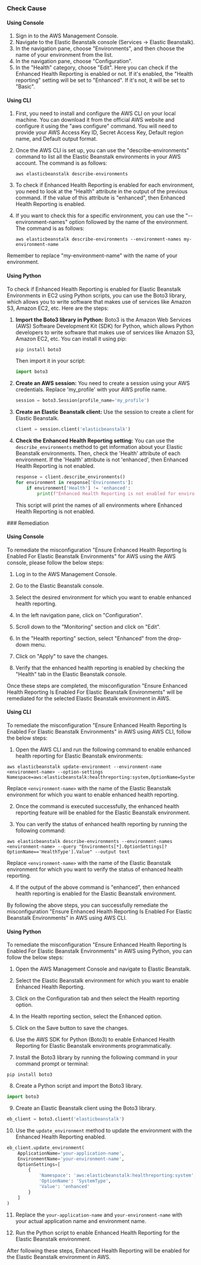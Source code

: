 

<Tabs><Tab title='Cause'>
### Check Cause

#### Using Console

1. Sign in to the AWS Management Console.
2. Navigate to the Elastic Beanstalk console (Services -> Elastic Beanstalk).
3. In the navigation pane, choose "Environments", and then choose the name of your environment from the list.
4. In the navigation pane, choose "Configuration".
5. In the "Health" category, choose "Edit". Here you can check if the Enhanced Health Reporting is enabled or not. If it's enabled, the "Health reporting" setting will be set to "Enhanced". If it's not, it will be set to "Basic".

#### Using CLI

1. First, you need to install and configure the AWS CLI on your local machine. You can download it from the official AWS website and configure it using the "aws configure" command. You will need to provide your AWS Access Key ID, Secret Access Key, Default region name, and Default output format.

2. Once the AWS CLI is set up, you can use the "describe-environments" command to list all the Elastic Beanstalk environments in your AWS account. The command is as follows:

   ```
   aws elasticbeanstalk describe-environments
   ```

3. To check if Enhanced Health Reporting is enabled for each environment, you need to look at the "Health" attribute in the output of the previous command. If the value of this attribute is "enhanced", then Enhanced Health Reporting is enabled.

4. If you want to check this for a specific environment, you can use the "--environment-names" option followed by the name of the environment. The command is as follows:

   ```
   aws elasticbeanstalk describe-environments --environment-names my-environment-name
   ```

Remember to replace "my-environment-name" with the name of your environment.

#### Using Python

To check if Enhanced Health Reporting is enabled for Elastic Beanstalk Environments in EC2 using Python scripts, you can use the Boto3 library, which allows you to write software that makes use of services like Amazon S3, Amazon EC2, etc. Here are the steps:

1. **Import the Boto3 library in Python:**
   Boto3 is the Amazon Web Services (AWS) Software Development Kit (SDK) for Python, which allows Python developers to write software that makes use of services like Amazon S3, Amazon EC2, etc. You can install it using pip:
   ```python
   pip install boto3
   ```
   Then import it in your script:
   ```python
   import boto3
   ```

2. **Create an AWS session:**
   You need to create a session using your AWS credentials. Replace 'my_profile' with your AWS profile name.
   ```python
   session = boto3.Session(profile_name='my_profile')
   ```

3. **Create an Elastic Beanstalk client:**
   Use the session to create a client for Elastic Beanstalk.
   ```python
   client = session.client('elasticbeanstalk')
   ```

4. **Check the Enhanced Health Reporting setting:**
   You can use the `describe_environments` method to get information about your Elastic Beanstalk environments. Then, check the 'Health' attribute of each environment. If the 'Health' attribute is not 'enhanced', then Enhanced Health Reporting is not enabled.
   ```python
   response = client.describe_environments()
   for environment in response['Environments']:
       if environment['Health'] != 'enhanced':
           print(f"Enhanced Health Reporting is not enabled for environment {environment['EnvironmentName']}")
   ```
   This script will print the names of all environments where Enhanced Health Reporting is not enabled.

</Tab>

<Tab title='Remediation'>
### Remediation

#### Using Console

To remediate the misconfiguration "Ensure Enhanced Health Reporting Is Enabled For Elastic Beanstalk Environments" for AWS using the AWS console, please follow the below steps:

1. Log in to the AWS Management Console.

2. Go to the Elastic Beanstalk console.

3. Select the desired environment for which you want to enable enhanced health reporting.

4. In the left navigation pane, click on "Configuration".

5. Scroll down to the "Monitoring" section and click on "Edit".

6. In the "Health reporting" section, select "Enhanced" from the drop-down menu.

7. Click on "Apply" to save the changes.

8. Verify that the enhanced health reporting is enabled by checking the "Health" tab in the Elastic Beanstalk console.

Once these steps are completed, the misconfiguration "Ensure Enhanced Health Reporting Is Enabled For Elastic Beanstalk Environments" will be remediated for the selected Elastic Beanstalk environment in AWS.

#### Using CLI

To remediate the misconfiguration "Ensure Enhanced Health Reporting Is Enabled For Elastic Beanstalk Environments" in AWS using AWS CLI, follow the below steps:

1. Open the AWS CLI and run the following command to enable enhanced health reporting for Elastic Beanstalk environments:

```
aws elasticbeanstalk update-environment --environment-name <environment-name> --option-settings Namespace=aws:elasticbeanstalk:healthreporting:system,OptionName=SystemType,Value=enhanced
```

Replace `<environment-name>` with the name of the Elastic Beanstalk environment for which you want to enable enhanced health reporting.

2. Once the command is executed successfully, the enhanced health reporting feature will be enabled for the Elastic Beanstalk environment.

3. You can verify the status of enhanced health reporting by running the following command:

```
aws elasticbeanstalk describe-environments --environment-names <environment-name> --query "Environments[*].OptionSettings[?OptionName=='HealthType'].Value" --output text
```

Replace `<environment-name>` with the name of the Elastic Beanstalk environment for which you want to verify the status of enhanced health reporting.

4. If the output of the above command is "enhanced", then enhanced health reporting is enabled for the Elastic Beanstalk environment.

By following the above steps, you can successfully remediate the misconfiguration "Ensure Enhanced Health Reporting Is Enabled For Elastic Beanstalk Environments" in AWS using AWS CLI.

#### Using Python

To remediate the misconfiguration "Ensure Enhanced Health Reporting Is Enabled For Elastic Beanstalk Environments" in AWS using Python, you can follow the below steps:

1. Open the AWS Management Console and navigate to Elastic Beanstalk.

2. Select the Elastic Beanstalk environment for which you want to enable Enhanced Health Reporting.

3. Click on the Configuration tab and then select the Health reporting option.

4. In the Health reporting section, select the Enhanced option.

5. Click on the Save button to save the changes.

6. Use the AWS SDK for Python (Boto3) to enable Enhanced Health Reporting for Elastic Beanstalk environments programmatically.

7. Install the Boto3 library by running the following command in your command prompt or terminal:

```
pip install boto3
```

8. Create a Python script and import the Boto3 library.

```python
import boto3
```

9. Create an Elastic Beanstalk client using the Boto3 library.

```python
eb_client = boto3.client('elasticbeanstalk')
```

10. Use the `update_environment` method to update the environment with the Enhanced Health Reporting enabled.

```python
eb_client.update_environment(
    ApplicationName='your-application-name',
    EnvironmentName='your-environment-name',
    OptionSettings=[
        {
            'Namespace': 'aws:elasticbeanstalk:healthreporting:system',
            'OptionName': 'SystemType',
            'Value': 'enhanced'
        }
    ]
)
```

11. Replace the `your-application-name` and `your-environment-name` with your actual application name and environment name.

12. Run the Python script to enable Enhanced Health Reporting for the Elastic Beanstalk environment.

After following these steps, Enhanced Health Reporting will be enabled for the Elastic Beanstalk environment in AWS.


</Tab>
</Tabs>